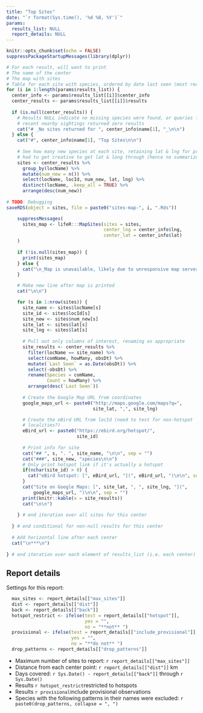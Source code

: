```yaml
---
title: "Top Sites"
date: "`r format(Sys.time(), '%d %B, %Y')`"
params:
  results_list: NULL
  report_details: NULL
---
```


```r
knitr::opts_chunk$set(echo = FALSE)
suppressPackageStartupMessages(library(dplyr))
```

```r
# For each result, will want to print
# The name of the center
# The map with sites
# Table for each site with species, ordered by date last seen (most recent first)
for (i in 1:length(params$results_list)) {
  center_info <- params$results_list[[i]]$center_info
  center_results <- params$results_list[[i]]$results
  
  if (is.null(center_results)) {
    # Results NULL indicate no missing species were found, or queries for 
    # recent nearby sightings returned zero results
    cat("# _No sites returned for ", center_info$name[1], "_\n\n")
  } else {
    cat("#", center_info$name[1], "Top Sites\n\n")
    
    # See how many new species at each site, retaining lat & lng for printing map
    # had to get creative to get lat & long through (hence no summarize)
    sites <- center_results %>%
      group_by(locName) %>%
      mutate(num_new = n()) %>%
      select(locName, locId, num_new, lat, lng) %>%
      distinct(locName, .keep_all = TRUE) %>%
      arrange(desc(num_new))
    
# TODO: Debugging
saveRDS(object = sites, file = paste0("sites-map-", i, ".Rds"))

    suppressMessages(
      sites_map <- lifeR:::MapSites(sites = sites, 
                                    center_lng = center_info$lng, 
                                    center_lat = center_info$lat)
    )
    
    if (!is.null(sites_map)) {
      print(sites_map)
    } else {
      cat("\n_Map is unavailable, likely due to unresponsive map server._")
    }

    # Make new line after map is printed
    cat("\n\n")

    for (s in 1:nrow(sites)) {
      site_name <- sites$locName[s]
      site_id <- sites$locId[s]
      site_new <- sites$num_new[s]
      site_lat <- sites$lat[s]
      site_lng <- sites$lat[s]
      
      # Pull out only columns of interest, renaming as appropriate
      site_results <- center_results %>%
        filter(locName == site_name) %>%
        select(comName, howMany, obsDt) %>%
        mutate(`Last Seen` = as.Date(obsDt)) %>%
        select(-obsDt) %>%
        rename(Species = comName,
               Count = howMany) %>%
        arrange(desc(`Last Seen`))
      
      # Create the Google Map URL from coordinates
      google_maps_url <- paste0("http://maps.google.com/maps?q=",
                                site_lat, ",", site_lng)

      # Create the eBird URL from locId (need to test for non-hotspot 
      # localities?)
      eBird_url <- paste0("https://ebird.org/hotspot/",
                          site_id)
      
      # Print info for site      
      cat("## ", s, ". ", site_name, "\n\n", sep = "")
      cat("###", site_new, "species\n\n")
      # Only print hotspot link if it's actually a hotspot
      if(nchar(site_id) > 0) {
        cat("eBird hotspot: [", eBird_url, "](", eBird_url, ")\n\n", sep = "")
      }
      cat("Site on Google Maps: [", site_lat, ", ", site_lng, "](",
          google_maps_url, ")\n\n", sep = "")
      print(knitr::kable(x = site_results))
      cat("\n\n")    
      
    } # end iteration over all sites for this center
    
  } # end conditional for non-null results for this center
  
  # Add horizontal line after each center
  cat("\n***\n")
  
} # end iteration over each element of results_list (i.e. each center)
```

## Report details

Settings for this report:

```r
  max_sites <- report_details[["max_sites"]]
  dist <- report_details[["dist"]]
  back <- report_details[["back"]]
  hotspot_restrict <- ifelse(test = report_details[["hotspot"]], 
                             yes = "", 
                             no = "**not** ")
  provisional <- ifelse(test = report_details[["include_provisional"]],
                        yes = "", 
                        no = "**do not** ")
  drop_patterns <- report_details[["drop_patterns"]]
```

+ Maximum number of sites to report: `r report_details[["max_sites"]]`
+ Distance from each center point: `r report_details[["dist"]]` km
+ Days covered: `r Sys.Date() - report_details[["back"]]` through `r Sys.Date()`
+ Results `r hotspot_restrict`restricted to hotspots
+ Results `r provisional`include provisional observations
+ Species with the following patterns in their names were excluded: `r paste0(drop_patterns, collapse = ", ")`
